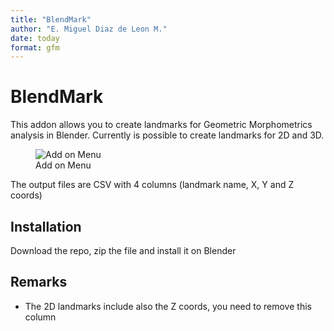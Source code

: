 ```yaml
---
title: "BlendMark"
author: "E. Miguel Diaz de Leon M."
date: today
format: gfm
---
```


# BlendMark

This addon allows you to create landmarks for Geometric Morphometrics analysis in Blender. Currently is possible to create landmarks for 2D and 3D.

![Add on Menu](menu.png)

The output files are CSV with 4 columns (landmark name, X, Y and Z coords)

## Installation

Download the repo, zip the file and install it on Blender

## Remarks

- The 2D landmarks include also the Z coords, you need to remove this column
